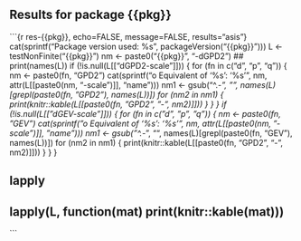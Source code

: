 ## Results for package {{pkg}}

```{r res-{{pkg}}, echo=FALSE, message=FALSE, results="asis"}
cat(sprintf("Package version used: %s\n\n", packageVersion("{{pkg}}")))
L <- testNonFinite("{{pkg}}")
nm <- paste0("{{pkg}}", "-dGPD2")
## print(names(L))
if (!is.null(L[["dGPD2-scale"]])) {
    for (fn in c("d", "p", "q")) {
        nm <- paste0(fn, "GPD2")
        cat(sprintf("o Equivalent of '%s': '%s'\n",
                    nm, attr(L[[paste0(nm, "-scale")]], "name")))
        nm1 <- gsub("^.*-", "", names(L)[grepl(paste0(fn, "GPD2"), names(L))])
        for (nm2 in nm1) {
            print(knitr::kable(L[[paste0(fn, "GPD2", "-", nm2)]]))
        }
    }
}
if (!is.null(L[["dGEV-scale"]])) {
    for (fn in c("d", "p", "q")) {
        nm <- paste0(fn, "GEV")
        cat(sprintf("o Equivalent of '%s': '%s'\n",
                    nm, attr(L[[paste0(nm, "-scale")]], "name")))
        nm1 <- gsub("^.*-", "", names(L)[grepl(paste0(fn, "GEV"), names(L))])
        for (nm2 in nm1) {
            print(knitr::kable(L[[paste0(fn, "GPD2", "-", nm2)]]))
        }
    }
}

## lapply
## lapply(L, function(mat) print(knitr::kable(mat)))
```
